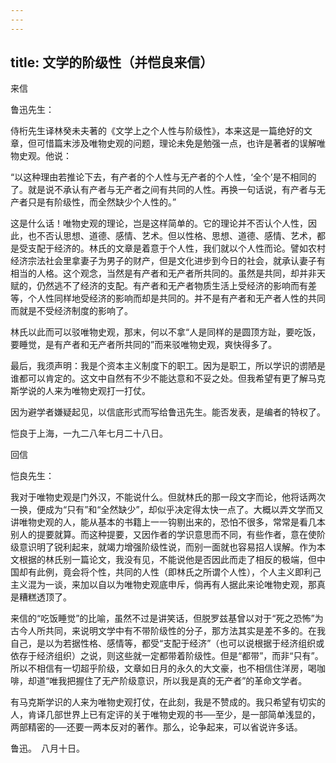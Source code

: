 ```yaml
---
---
---
```

title: 文学的阶级性（并恺良来信）
---



来信

鲁迅先生：

侍桁先生译林癸未夫著的《文学上之个人性与阶级性》，本来这是一篇绝好的文章，但可惜篇末涉及唯物史观的问题，理论未免是勉强一点，也许是著者的误解唯物史观。他说：

“以这种理由若推论下去，有产者的个人性与无产者的个人性，‘全个’是不相同的了。就是说不承认有产者与无产者之间有共同的人性。再换一句话说，有产者与无产者只是有阶级性，而全然缺少个人性的。”

这是什么话！唯物史观的理论，岂是这样简单的。它的理论并不否认个人性，因此，也不否认思想、道德、感情、艺术。但以性格、思想、道德、感情、艺术，都是受支配于经济的。林氏的文章是着意于个人性，我们就以个人性而论。譬如农村经济宗法社会里拿妻子为男子的财产，但是文化进步到今日的社会，就承认妻子有相当的人格。这个观念，当然是有产者和无产者所共同的。虽然是共同，却并非天赋的，仍然逃不了经济的支配。有产者和无产者物质生活上受经济的影响而有差等，个人性同样地受经济的影响而却是共同的。并不是有产者和无产者人性的共同而就是不受经济制度的影响了。

林氏以此而可以驳唯物史观，那末，何以不拿“人是同样的是圆顶方趾，要吃饭，要睡觉，是有产者和无产者所共同的”而来驳唯物史观，爽快得多了。

最后，我须声明：我是个资本主义制度下的职工。因为是职工，所以学识的谫陋是谁都可以肯定的。这文中自然有不少不能达意和不妥之处。但我希望有更了解马克斯学说的人来为唯物史观打一打仗。

因为避学者嫌疑起见，以信底形式而写给鲁迅先生。能否发表，是编者的特权了。

恺良于上海，一九二八年七月二十八日。

回信

恺良先生：

我对于唯物史观是门外汉，不能说什么。但就林氏的那一段文字而论，他将话两次一换，便成为“只有”和“全然缺少”，却似乎决定得太快一点了。大概以弄文学而又讲唯物史观的人，能从基本的书籍上一一钩剔出来的，恐怕不很多，常常是看几本别人的提要就算。而这种提要，又因作者的学识意思而不同，有些作者，意在使阶级意识明了锐利起来，就竭力增强阶级性说，而别一面就也容易招人误解。作为本文根据的林氏别一篇论文，我没有见，不能说他是否因此而走了相反的极端，但中国却有此例，竟会将个性，共同的人性（即林氏之所谓个人性），个人主义即利己主义混为一谈，来加以自以为唯物史观底申斥，倘再有人据此来论唯物史观，那真是糟糕透顶了。

来信的“吃饭睡觉”的比喻，虽然不过是讲笑话，但脱罗兹基曾以对于“死之恐怖”为古今人所共同，来说明文学中有不带阶级性的分子，那方法其实是差不多的。在我自己，是以为若据性格、感情等，都受“支配于经济”（也可以说根据于经济组织或依存于经济组织）之说，则这些就一定都带着阶级性。但是“都带”，而非“只有”。所以不相信有一切超乎阶级，文章如日月的永久的大文豪，也不相信住洋房，喝咖啡，却道“唯我把握住了无产阶级意识，所以我是真的无产者”的革命文学者。

有马克斯学识的人来为唯物史观打仗，在此刻，我是不赞成的。我只希望有切实的人，肯译几部世界上已有定评的关于唯物史观的书──至少，是一部简单浅显的，两部精密的──还要一两本反对的著作。那么，论争起来，可以省说许多话。

鲁迅。　八月十日。